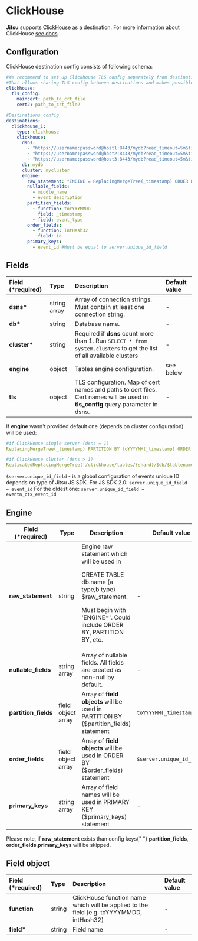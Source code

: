 # ClickHouse

**Jitsu** supports [ClickHouse](https://clickhouse.tech/) as a destination. For more information about
ClickHouse [see docs](https://clickhouse.tech/docs/en/).

## Configuration

ClickHouse destination config consists of following schema:

```yaml
#We recommend to set up Clickhouse TLS config separately from destinations.
#That allows sharing TLS config between destinations and makes possible to configure secure connection with configurator UI
clickhouse:
  tls_config:
    maincert: path_to_crt_file
    cert2: path_to_crt_file2

#Destinations config    
destinations:
  clickhouse_1:
    type: clickhouse
    clickhouse:
      dsns:
        - "https://username:password@host1:8443/mydb?read_timeout=5m&timeout=5m&enable_http_compression=1&tls_config=maincert"
        - "https://username:password@host2:8443/mydb?read_timeout=5m&timeout=5m&enable_http_compression=1&tls_config=maincert"
        - "https://username:password@host3:8443/mydb?read_timeout=5m&timeout=5m&enable_http_compression=1&tls_config=maincert"
      db: mydb
      cluster: mycluster
      engine:
        raw_statement: "ENGINE = ReplacingMergeTree(_timestamp) ORDER BY (event_id)" #Optional
        nullable_fields:
          - middle_name
          - event_description
        partition_fields:
          - function: toYYYYMMDD
            field: _timestamp
          - field: event_type
        order_fields:
          - function: intHash32
            field: id
        primary_keys:
          - event_id #Must be equal to server.unique_id_field
```

## Fields

| Field \(\*required\) | Type         | Description                                                                                                                      | Default value |
| :------------------- | :----------- | :------------------------------------------------------------------------------------------------------------------------------- | :------------ |
| **dsns\***           | string array | Array of connection strings. Must contain at least one connection string.                                                        | -             |
| **db\***             | string       | Database name.                                                                                                                   | -             |
| **cluster\***        | string       | Required if **dsns** count more than 1. Run `SELECT * from system.clusters` to get the list of all available clusters            | -             |
| **engine**           | object       | Tables engine configuration.                                                                                                     | see below     |
| **tls**              | object       | TLS configuration. Map of cert names and paths to cert files. Cert names will be used in **tls_config** query parameter in dsns. | -             |

If **engine** wasn't provided default one \(depends on cluster configuration\) will be used:

```yaml
#if ClickHouse single server (dsns = 1)
ReplacingMergeTree(_timestamp) PARTITION BY toYYYYMM(_timestamp) ORDER BY ($server.unique_id_field)

#if ClickHouse cluster (dsns > 1)
ReplicatedReplacingMergeTree('/clickhouse/tables/{shard}/$db/$tablename', '{replica}', _timestamp) PARTITION BY toYYYYMM(_timestamp) ORDER BY ($server.unique_id_field)
```

`$server.unique_id_field` - is a global configuration of events unique ID depends on type of Jitsu JS SDK.
For JS SDK 2.0: `server.unique_id_field = event_id`
For the oldest one: `server.unique_id_field = eventn_ctx_event_id`

## Engine

<table>
  <thead>
    <tr>
      <th>Field (*required)</th>
      <th>Type</th>
      <th>Description</th>
      <th>Default value</th>
    </tr>
  </thead>
  <tbody>
    <tr>
      <td>
        <b>raw_statement</b>
      </td>
      <td>string</td>
      <td>
        Engine raw statement which will be used in
        <p>CREATE TABLE db.name (a type,b type) $raw_statement.</p>
        <p>
          Must begin with &apos;ENGINE=&apos;. Could include ORDER BY, PARTITION
          BY, etc.
        </p>
      </td>
      <td>-</td>
    </tr>
    <tr>
      <td>
        <b>nullable_fields</b>
      </td>
      <td>string array</td>
      <td>
        Array of nullable fields. All fields are created as non-null by default.
      </td>
      <td>-</td>
    </tr>
    <tr>
      <td>
        <b>partition_fields</b>
      </td>
      <td>field object array</td>
      <td>
        Array of <b>field</b> <b>objects</b> will be used in PARTITION BY
        ($partition_fields) statement
      </td>
      <td>
        <code inline={true}>toYYYYMM(_timestamp)</code>
      </td>
    </tr>
    <tr>
      <td>
        <b>order_fields</b>
      </td>
      <td>field object array</td>
      <td>
        Array of <b>field</b> <b>objects</b> will be used in ORDER BY
        ($order_fields) statement
      </td>
      <td>
        <code inline={true}>$server.unique_id_field</code>
      </td>
    </tr>
    <tr>
      <td>
        <b>primary_keys</b>
      </td>
      <td>string array</td>
      <td>
        Array of field names will be used in PRIMARY KEY ($primary_keys)
        statement
      </td>
      <td>-</td>
    </tr>
  </tbody>
</table>

<Hint>
  Please note, if <b>raw_statement</b> exists than config keys{" "}
  <b>partition_fields</b>, <b>order_fields</b>,<b>primary_keys</b> will be
  skipped.
</Hint>

## Field object

| Field \(\*required\) | Type   | Description                                                                                | Default value |
| :------------------- | :----- | :----------------------------------------------------------------------------------------- | :------------ |
| **function**         | string | ClickHouse function name which will be applied to the field \(e.g. toYYYYMMDD, intHash32\) | -             |
| **field\***          | string | Field name                                                                                 | -             |
